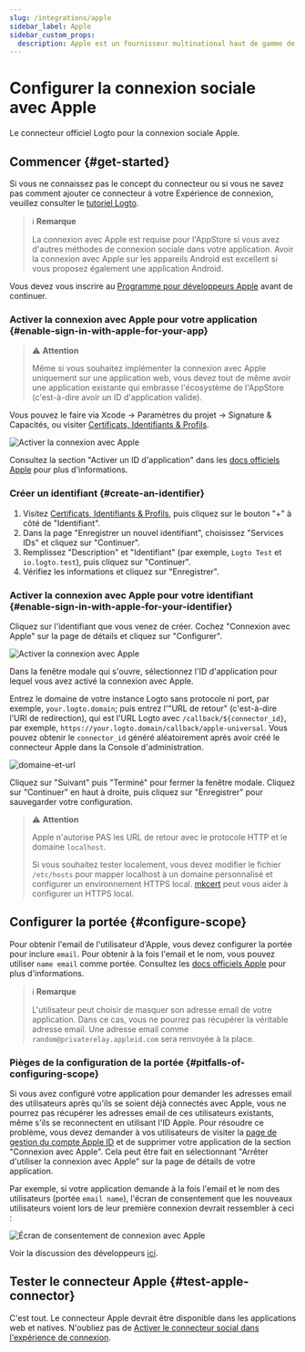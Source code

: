 ```yaml
---
slug: /integrations/apple
sidebar_label: Apple
sidebar_custom_props:
  description: Apple est un fournisseur multinational haut de gamme de matériel et de logiciels.
---
```



# Configurer la connexion sociale avec Apple

Le connecteur officiel Logto pour la connexion sociale Apple.

<GuideTip />

## Commencer \{#get-started}

Si vous ne connaissez pas le concept du connecteur ou si vous ne savez pas comment ajouter ce connecteur à votre Expérience de connexion, veuillez consulter le [tutoriel Logto](/connectors/social-connectors).

> ℹ️ **Remarque**
>
> La connexion avec Apple est requise pour l'AppStore si vous avez d'autres méthodes de connexion sociale dans votre application.
> Avoir la connexion avec Apple sur les appareils Android est excellent si vous proposez également une application Android.

Vous devez vous inscrire au [Programme pour développeurs Apple](https://developer.apple.com/programs/) avant de continuer.

### Activer la connexion avec Apple pour votre application \{#enable-sign-in-with-apple-for-your-app}

> ⚠️ **Attention**
>
> Même si vous souhaitez implémenter la connexion avec Apple uniquement sur une application web, vous devez tout de même avoir une application existante qui embrasse l'écosystème de l'AppStore (c'est-à-dire avoir un ID d'application valide).

Vous pouvez le faire via Xcode -> Paramètres du projet -> Signature & Capacités, ou visiter [Certificats, Identifiants & Profils](https://developer.apple.com/account/resources/identifiers/list/bundleId).

![Activer la connexion avec Apple](./assets/enable-sign-in-with-apple-in-xcode.png)

Consultez la section "Activer un ID d'application" dans les [docs officiels Apple](https://developer.apple.com/documentation/sign_in_with_apple/configuring_your_environment_for_sign_in_with_apple) pour plus d'informations.

### Créer un identifiant \{#create-an-identifier}

1. Visitez [Certificats, Identifiants & Profils](https://developer.apple.com/account/resources/identifiers/list/serviceId), puis cliquez sur le bouton "+" à côté de "Identifiant".
2. Dans la page "Enregistrer un nouvel identifiant", choisissez "Services IDs" et cliquez sur "Continuer".
3. Remplissez "Description" et "Identifiant" (par exemple, `Logto Test` et `io.logto.test`), puis cliquez sur "Continuer".
4. Vérifiez les informations et cliquez sur "Enregistrer".

### Activer la connexion avec Apple pour votre identifiant \{#enable-sign-in-with-apple-for-your-identifier}

Cliquez sur l'identifiant que vous venez de créer. Cochez "Connexion avec Apple" sur la page de détails et cliquez sur "Configurer".

![Activer la connexion avec Apple](./assets/enable-sign-in-with-apple.png)

Dans la fenêtre modale qui s'ouvre, sélectionnez l'ID d'application pour lequel vous avez activé la connexion avec Apple.

Entrez le domaine de votre instance Logto sans protocole ni port, par exemple, `your.logto.domain`; puis entrez l'"URL de retour" (c'est-à-dire l'URI de redirection), qui est l'URL Logto avec `/callback/${connector_id}`, par exemple, `https://your.logto.domain/callback/apple-universal`. Vous pouvez obtenir le `connector_id` généré aléatoirement après avoir créé le connecteur Apple dans la Console d'administration.

![domaine-et-url](./assets/domain-and-url.png)

Cliquez sur "Suivant" puis "Terminé" pour fermer la fenêtre modale. Cliquez sur "Continuer" en haut à droite, puis cliquez sur "Enregistrer" pour sauvegarder votre configuration.

> ⚠️ **Attention**
>
> Apple n'autorise PAS les URL de retour avec le protocole HTTP et le domaine `localhost`.
>
> Si vous souhaitez tester localement, vous devez modifier le fichier `/etc/hosts` pour mapper localhost à un domaine personnalisé et configurer un environnement HTTPS local. [mkcert](https://github.com/FiloSottile/mkcert) peut vous aider à configurer un HTTPS local.

## Configurer la portée \{#configure-scope}

Pour obtenir l'email de l'utilisateur d'Apple, vous devez configurer la portée pour inclure `email`. Pour obtenir à la fois l'email et le nom, vous pouvez utiliser `name email` comme portée. Consultez les [docs officiels Apple](https://developer.apple.com/documentation/sign_in_with_apple/sign_in_with_apple_js/incorporating_sign_in_with_apple_into_other_platforms#3332113) pour plus d'informations.

> ℹ️ **Remarque**
>
> L'utilisateur peut choisir de masquer son adresse email de votre application. Dans ce cas, vous ne pourrez pas récupérer la véritable adresse email. Une adresse email comme `random@privaterelay.appleid.com` sera renvoyée à la place.

### Pièges de la configuration de la portée \{#pitfalls-of-configuring-scope}

Si vous avez configuré votre application pour demander les adresses email des utilisateurs après qu'ils se soient déjà connectés avec Apple, vous ne pourrez pas récupérer les adresses email de ces utilisateurs existants, même s'ils se reconnectent en utilisant l'ID Apple. Pour résoudre ce problème, vous devez demander à vos utilisateurs de visiter la [page de gestion du compte Apple ID](https://appleid.apple.com/account/manage) et de supprimer votre application de la section "Connexion avec Apple". Cela peut être fait en sélectionnant "Arrêter d'utiliser la connexion avec Apple" sur la page de détails de votre application.

Par exemple, si votre application demande à la fois l'email et le nom des utilisateurs (portée `email name`), l'écran de consentement que les nouveaux utilisateurs voient lors de leur première connexion devrait ressembler à ceci :

![Écran de consentement de connexion avec Apple](./assets/sign-in-with-apple-consent-screen.png)

Voir la discussion des développeurs [ici](https://forums.developer.apple.com/forums/thread/132223).

## Tester le connecteur Apple \{#test-apple-connector}

C'est tout. Le connecteur Apple devrait être disponible dans les applications web et natives. N'oubliez pas de [Activer le connecteur social dans l'expérience de connexion](/connectors/social-connectors/#enable-social-sign-in).
